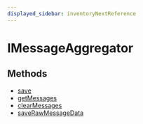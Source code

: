 ```yaml
---
displayed_sidebar: inventoryNextReference
---
```



# IMessageAggregator

## Methods

- [save](../IMessageAggregator/methods/inventory_next.IMessageAggregator.save.mdx)
- [getMessages](../IMessageAggregator/methods/inventory_next.IMessageAggregator.getMessages.mdx)
- [clearMessages](../IMessageAggregator/methods/inventory_next.IMessageAggregator.clearMessages.mdx)
- [saveRawMessageData](../IMessageAggregator/methods/inventory_next.IMessageAggregator.saveRawMessageData.mdx)
